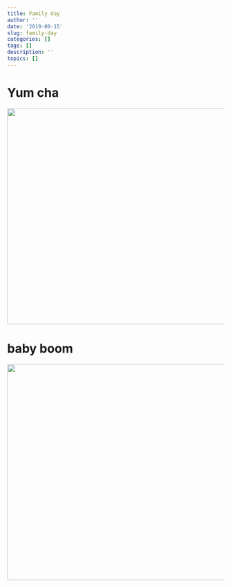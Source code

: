 ```yaml
---
title: Family day
author: ''
date: '2019-09-15'
slug: family-day
categories: []
tags: []
description: ''
topics: []
---
```


# Yum cha

![](/post/family-day/IMG_2845.jpeg){width=730px height=500px}

# baby boom


![](/post/family-day/IMG_2848.JPG){width=730px height=500px}
